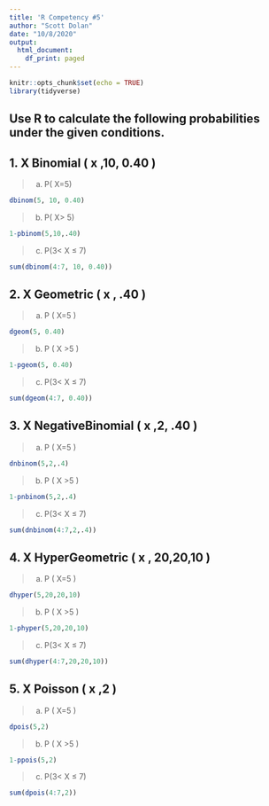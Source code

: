 ```yaml
---
title: 'R Competency #5'
author: "Scott Dolan"
date: "10/8/2020"
output: 
  html_document:
    df_print: paged
---
```


```r
knitr::opts_chunk$set(echo = TRUE)
library(tidyverse)
```

## Use R to calculate the following probabilities under the given conditions.

## 1. X Binomial ( x ,10, 0.40 )
> a. P( X=5)

```r
dbinom(5, 10, 0.40)
```

> b. P( X> 5)

```r
1-pbinom(5,10,.40)
```

> c. P(3< X ≤ 7)

```r
sum(dbinom(4:7, 10, 0.40))
```

## 2. X Geometric ( x , .40 )

> a. P ( X=5 )

```r
dgeom(5, 0.40)
```

> b. P ( X >5 )

```r
1-pgeom(5, 0.40)
```


> c. P(3< X ≤ 7)

```r
sum(dgeom(4:7, 0.40))
```

## 3. X NegativeBinomial ( x ,2, .40 )

>a. P ( X=5 )

```r
dnbinom(5,2,.4)
```

> b. P ( X >5 )

```r
1-pnbinom(5,2,.4)
```

> c. P(3< X ≤ 7)

```r
sum(dnbinom(4:7,2,.4))
```

## 4. X HyperGeometric ( x , 20,20,10 )

> a. P ( X=5 )

```r
dhyper(5,20,20,10)
```

> b. P ( X >5 )

```r
1-phyper(5,20,20,10)
```

> c. P(3< X ≤ 7)

```r
sum(dhyper(4:7,20,20,10))
```

## 5. X Poisson ( x ,2 )

> a. P ( X=5 )

```r
dpois(5,2)
```

> b. P ( X >5 )

```r
1-ppois(5,2)
```

> c. P(3< X ≤ 7)

```r
sum(dpois(4:7,2))
```

